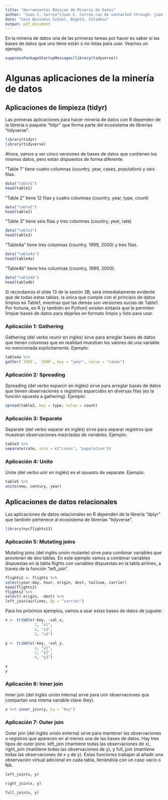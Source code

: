 ```yaml
---
title: "Herramientas Básicas de Minería de Datos"
author: "Juan C. Correa^[Juan C. Correa can be contacted through: juan.correan@cesa.edu.co]"
date: "Cesa Business School, Bogotá, Colombia"
output: pdf_document
---
```


En la minería de datos una de las primeras tareas por hacer es saber si las bases de datos que uno tiene están o no listas para usar. Veamos un ejemplo. 

```r
suppressPackageStartupMessages(library(tidyverse))
```

# Algunas aplicaciones de la minería de datos

## Aplicaciones de limpieza (tidyr)

Las primeras aplicaciones para hacer minería de datos con R dependen de la librería o paquete "tidyr" que forma parte del ecosistema de librerías "tidyverse".

```r
library(tidyr)
library(tidyverse)
```

Ahora, vamos a ver cinco versiones de bases de datos que contienen los mismos datos, pero están dispuestos de forma diferente.

"Table 1" tiene cuatro columnas (country, year, cases, population) y seis filas.

```r
data("table1")
head(table1)
```

"Table 2" tiene 12 filas y cuatro columnas (country, year, type, count)

```r
data("table2")
head(table2)
```

"Table 3" tiene seis filas y tres columnas (country, year, rate)

```r
data("table3")
head(table3)
```

"Table4a" tiene tres columnas (country, 1999, 2000) y tres filas.

```r
data("table4a")
head(table4a)
```

"Table4b" tiene tres columnas (country, 1999, 2000).

```r
data("table4b")
head(table4b)
```

Si recordamos el slide 13 de la sesión 3B, será inmediatamente evidente que de todas estas tablas, la única que cumple con el principio de datos limpios es Table1, mientras que las demás son versiones sucias de Table1. Por fortuna, en R (y también en Python) existen sintaxis que le permiten limpiar bases de datos para dejarlas en formato limpio y listo para usar.

### Aplicación 1: Gathering

Gathering (del verbo reunir en inglés) sirve para arreglar bases de datos que tienen  columnas que en realidad muestran los valores de una variable no mencionada explícitamente. Ejemplo:

```r
table4a %>%
gather(`1999`, `2000`, key = "year", value = "cases")
```

### Aplicación 2: Spreading

Spreading (del verbo esparcir en inglés) sirve para arreglar bases de datos que tienen observaciones o registros esparcidos en diversas filas (es la función opuesta a gathering). Ejemplo:

```r
spread(table2, key = type, value = count)
```

### Aplicación 3: Separate

Separate (del verbo separar en inglés) sirve para separar registros que muestran observaciones mezcladas de variables. Ejemplo:

```r
table3 %>%
separate(rate, into = c("cases", "population"))
```

### Aplicación 4: Unite

Unite (del verbo unir en inglés) es el opuesto de separate. Ejemplo:

```r
table5 %>%
unite(new, century, year)
```

## Aplicaciones de datos relacionales

Las aplicaciones de datos relacionales en R dependen de la librería "dplyr" que también pertenece al ecosistema de librerías "tidyverse".

```r
library(nycflights13)
```

### Aplicación 5: Mutating joins

Mutating joins (del inglés unión mutante) sirve para combinar variables que provienen de dos tablas. En este ejemplo vamos a combinar variables dispuestas en la tabla flights con variables dispuestas en la tabla airlines, a través de la función "left_join".

```r
flights2 <- flights %>%
select(year:day, hour, origin, dest, tailnum, carrier)
head(flights2)
flights2 %>%
select(-origin, -dest) %>%
left_join(airlines, by = "carrier")
```

Para los próximos ejemplos, vamos a usar estas bases de datos de juguete:
```r
x <- tribble(~key, ~val_x,
             1, "x1",
             2, "x2",
             3, "x3")

y <- tribble(~key, ~val_y,
             1, "y1",
             2, "y2",
             4, "y3")

x
y
```

### Aplicación 6: Inner join

Inner join (del inglés unión interna) sirve para unir observaciones que compartan una misma variable clave (key).

```r
x %>% inner_join(y, by = "key")
```

### Aplicación 7: Outer join

Outer join (del inglés unión externa) sirve para mantener las observaciones o registros que aparecen en al menos una de las bases de datos. Hay tres tipos de outer joins: left_join (mantiene todas las observaciones de x), right_join (mantiene todas las observaciones de y), y full_join (mantiene todas las observaciones de x y de y). Estas funciones trabajan al añadir una observación virtual adicional en cada tabla, llenándola con un caso vacío o NA.

```r
left_join(x, y)

right_join(x, y)

full_join(x, y)
```

